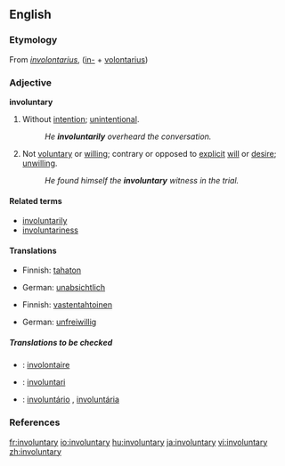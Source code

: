 ==English==

===Etymology===
From {{LL.}} ''[[involontarius]]'', ([[in-]] + [[volontarius]])
===Adjective===
'''involuntary'''

# Without [[intention]]; [[unintentional]].
#: ''He '''involuntarily''' overheard the conversation.''
# Not [[voluntary]] or [[willing]]; contrary or opposed to [[explicit]] [[will]] or [[desire]]; [[unwilling]].
#: ''He found himself the '''involuntary''' witness in the trial.''

====Related terms====
*[[involuntarily]]
*[[involuntariness]]

====Translations====
{{trans-top|Without intention; unintentional}}
*Finnish: [[tahaton]]
{{trans-mid}}
*German: [[unabsichtlich]]
{{trans-bottom}}

{{trans-top|Not voluntary or willing; contrary or opposed to explicit will or desire; unwilling}}
*Finnish: [[vastentahtoinen]]
{{trans-mid}}
*German: [[unfreiwillig]]
{{trans-bottom}}

=====Translations to be checked=====
{{checktrans}}
{{top}}
*{{ttbc|French}}: [[involontaire]]
*{{ttbc|Interlingua}}: [[involuntari]]
{{mid}}
*{{ttbc|Portuguese}}: [[involuntário]] {{m}}, [[involuntária]] {{f}}
{{bottom}}

===References===
{{R:Century 1911}}
{{R:Webster 1913}}

[[fr:involuntary]]
[[io:involuntary]]
[[hu:involuntary]]
[[ja:involuntary]]
[[vi:involuntary]]
[[zh:involuntary]]